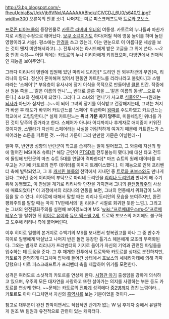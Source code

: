 http://3.bp.blogspot.com/-fheuUcbiaBs/UckVjb9VNxI/AAAAAAABhck/lClVCDJ_6U0/s640/2.jpg?width=300
오른쪽의 안경 소녀. 나머지는 미르 피스크래프트와 [[트로와 포보스]].

[[프로즌 티어드롭]]의 등장인물로 [[카토르 라버바 위너]]의 여동생. 카토르의 누나들과 마찬가지로 시험관수정으로 태어났다. [[보쿠 소녀]]이기도 하다(어릴 적에 영웅 놀이를 하며 놀던 영향이라고 서술). 평소에는 [[안경]]을 쓰고 있는데, 이는 맨눈으로 이 아름다운 세상을 보는 것이 왠지 미안해서라고(...). 전투시에는 라시드에게 받은 고글을 그 위에 쓴다. ~~2중 안경 속성~~ 어릴 적에는 카토르의 누나 이리아에게 키워졌으며, 다방면에서 천재적인 재능을 보여주었다. 

그러다 이리나의 병원에 입원해 있던 마리네 도리안[* 도리안 전 외무차관의 부인(즉, 리리나의 양모). 정신이 혼미해져 있어서 한동안 카트린느를 리리나라고 불렀다.]과 스텔라라는 '스페어'[* 부유층이 유사시에 장기 이식을 목적으로 만들어낸 [[클론]] 인간. 작중에선 원본 쪽을 __'같은 이름의 언니'__, 반대로 클론 쪽을 __'같은 이름의 동생'__으로 부른다.] 소녀와 친해지게 되었다. 그러다 그 소녀의 '언니'가 사고로 [[식물인간]]~~(원래는 [[뇌사]]가 아닌가 싶지만...)~~이 되어 그녀의 장기를 이식받고 건강해지는데, 그녀는 처지가 바뀐 후 태도가 바뀌어 카트린느를 '스페어' 취급하며 [[왕따]]를 주도하였고 카트린느는 학교에서 고립당한다.[* 실제 카트린느는 '''위너 가문 차기 당주'''로, 미들네임인 위너를 가진 것이 당주의 증거라고 한다. 스페어가 아니라 어디까지나 후계자로 애지중지 키워진 것이지만, 스텔라가 자신이 스페어라는 사실을 꺼림직하게 여겨기 때문에 카트린느가 스페어라는 소문을 퍼트린 것. --위너 가문이 그리 만만한 가문은 아닐텐데--] 
 
얼마 후, 반연방 성향의 반란군이 학교를 습격하는 일이 벌어졌고, 그 와중에 자신의 앞에 떨어진 MS(마즈 슈트)[* 해당 군인이 [[PTSD]]로 전투불능이 됐다.]에 대신 타고 전투에 돌입해 반란군의 마즈 슈트 5대를 연달아 격파한다[* 마즈 슈트의 원래 데이터를 지우고는 거기에 카토르의 전투 데이터를 이미지 트레이스했다.]. 이 재능으로 인해 프리벤터 측에 발탁되었고, 그 후 [[캐서린 블룸]]의 천막에서 지내던 중 [[트로와 포보스]]와도 만나게 된다. 그러던 중에 이리아의 부탁으로 마리네 도리안을 [[리리나 도리안]]과 만나게 해 주기 위해 동행했고, 이 만남을 계기로 리리나와 만찬을 가지면서 그녀의 [[완전평화주의]] 사상에 매료되었다[* 이 과정에서의 리리나의 언동을 보면, 그녀의 언동에서 위화감이 느껴짐을 알 수 있다. 히이로에 대해서 말할 때는 리리나 도리안의 모습을 보여주지만, 완전평화주의를 말할 때는 마치 TV판에서의 '퀸 리리나' 시절로 회귀한 듯한 느낌.]. 그리고는 그녀의 완전평화주의를 실현해 보이겠노라며 MS '[[wiki:"프로메테우스#s-5"프로메테우스]]'를 탈취한 뒤 [[히이로 유이]]와 [[듀오 맥스웰 2세]], 트로와 포보스의 저지에도 불구하고 도주해 리리나 측에 붙어버린다.

이후 히이로 일행의 본거지로 수백기의 MS를 보내면서 항복권고를 하나 그 중 반수가 히이로 일행에게 박살났고 나머지 반은 돌연 등장한 톨기스 헤븐에게 모조리 무력화된다. 그와는 별개로 리리나가 프리벤터의 기지로 들어가 자신의 기억과 관련된 파일들을 입수하는 데 도움을 준다. 그 후 재개한 전투에서 트로와와 카토르를 상대로 분전하지만, 카토르가 준엄하게 다그치며 압박해 들어간 상태에서 포보스의 세헤라자데에 의해 격파당했으나 미르 피스크래프트가 프리벤터 측을 제압하여 위기를 모면한다.  

성격은 여러모로 소싯적의 카토르를 연상케 한다. [[시험관 아기]] 출생임을 강하게 의식하고 있으며, 우주의 모든 대자연을 사랑하고 또한 살아가는 의지를 사랑하는 부분 등도 카토르를 연상케 한다. ~~문제는 카토르의 [[전파계]] 성격에다 [[중2병]]까지 겹친 느낌이라... 카토르도 아마 다그치면서 자신의 [[흑역사]]를 보는 기분이었을 것이다.~~

참고로 대부분이 완전 판박이면서도 직접적인 관계가 없는 W 팀 후계자 중에서 유일하게 원조 W 팀원과 유전적으로 관련이 있는 캐릭터다.

